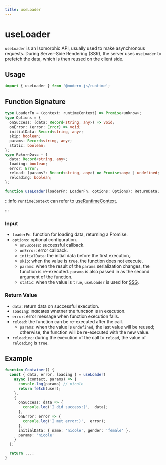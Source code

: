 ```yaml
---
title: useLoader
---
```


# useLoader

`useLoader` is an Isomorphic API, usually used to make asynchronous requests. During Server-Side Rendering (SSR), the server uses `useLoader` to prefetch the data, which is then reused on the client side.

## Usage

```ts
import { useLoader } from '@modern-js/runtime';
```

## Function Signature

```ts
type LoaderFn = (context: runtimeContext) => Promise<unknow>;
type Options = {
  onSuccess: (data: Record<string, any>) => void;
  onError: (error: Error) => void;
  initialData: Record<string, any>;
  skip: boolean;
  params: Record<string, any>;
  static: boolean;
};
type ReturnData = {
  data: Record<string, any>;
  loading: boolean;
  error: Error;
  reload: (params?: Record<string, any>) => Promise<any> | undefined;
  reloading: boolean;
};

function useLoader(loaderFn: LoaderFn, options: Options): ReturnData;
```

:::info
`runtimeContext` can refer to [useRuntimeContext](/apis/app/runtime/core/use-runtime-context).

:::

### Input

- `loaderFn`: function for loading data, returning a Promise.
- `options`: optional configuration.
  - `onSuccess`: successful callback.
  - `onError`: error callback.
  - `initialData`: the initial data before the first execution,.
  - `skip`: when the value is `true`, the function does not execute.
  - `params`: when the result of the `params` serialization changes, the function is re-executed. `params` is also passed in as the second argument of the function.
  - `static`: when the value is `true`, `useLoader` is used for [SSG](/guides/advanced-features/ssg).

### Return Value

- `data`: return data on successful execution.
- `loading`: indicates whether the function is in execution.
- `error`: error message when function execution fails.
- `reload`: the function can be re-executed after the call.
  - `params`: when the value is `undefined`, the last value will be reused; otherwise, the function will be re-executed with the new value.
- `reloading`: during the execution of the call to `reload`, the value of `reloading` is `true`.

## Example

```ts
function Container() {
  const { data, error, loading } = useLoader(
    async (context, params) => {
      console.log(params) // nicole
      return fetch(user);
    },
    {
      onSuccess: data => {
        console.log('I did success:(',  data);
      },
      onError: error => {
        console.log('I met error:)',  error);
      },
      initialData: { name: 'nicole', gender: 'female' },
      params: 'nicole'
    }
  );

  return ...;
}
```

